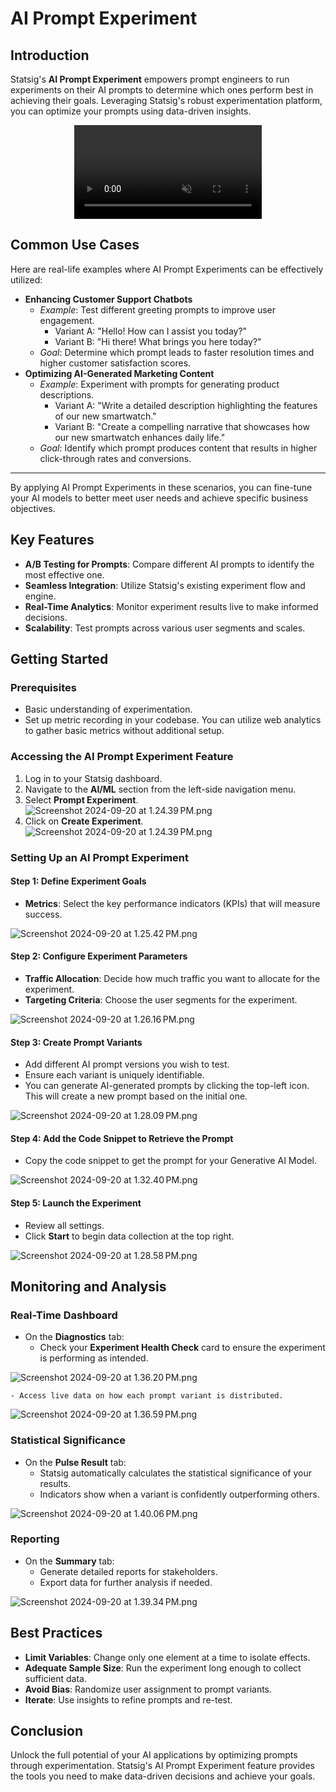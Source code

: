 # AI Prompt Experiment

## Introduction

Statsig's **AI Prompt Experiment** empowers prompt engineers to run experiments on their AI prompts to determine which ones perform best in achieving their goals. Leveraging Statsig's robust experimentation platform, you can optimize your prompts using data-driven insights.

<div align="center">
    <video controls autoplay loop muted style={{
        maxWidth: "100%",
        height: "auto",
    }}>
    <source src="/img/ai/tutorial.webm" type="video/webm" />
    Your browser does not support the video tag.
    </video>
</div>

## Common Use Cases

Here are real-life examples where AI Prompt Experiments can be effectively utilized:

- **Enhancing Customer Support Chatbots**
    - *Example*: Test different greeting prompts to improve user engagement.
        - Variant A: "Hello! How can I assist you today?"
        - Variant B: "Hi there! What brings you here today?"
    - *Goal*: Determine which prompt leads to faster resolution times and higher customer satisfaction scores.
- **Optimizing AI-Generated Marketing Content**
    - *Example*: Experiment with prompts for generating product descriptions.
        - Variant A: "Write a detailed description highlighting the features of our new smartwatch."
        - Variant B: "Create a compelling narrative that showcases how our new smartwatch enhances daily life."
    - *Goal*: Identify which prompt produces content that results in higher click-through rates and conversions.

---

By applying AI Prompt Experiments in these scenarios, you can fine-tune your AI models to better meet user needs and achieve specific business objectives.

## Key Features

- **A/B Testing for Prompts**: Compare different AI prompts to identify the most effective one.
- **Seamless Integration**: Utilize Statsig's existing experiment flow and engine.
- **Real-Time Analytics**: Monitor experiment results live to make informed decisions.
- **Scalability**: Test prompts across various user segments and scales.

## Getting Started

### Prerequisites

- Basic understanding of experimentation.
- Set up metric recording in your codebase. You can utilize web analytics to gather basic metrics without additional setup.

### Accessing the AI Prompt Experiment Feature

1. Log in to your Statsig dashboard.
2. Navigate to the **AI/ML** section from the left-side navigation menu.
3. Select **Prompt Experiment**.
![Screenshot 2024-09-20 at 1.24.39 PM.png](/img/ai/prompt-experiment-icon.png)
4. Click on **Create Experiment**.
![Screenshot 2024-09-20 at 1.24.39 PM.png](/img/ai/create-prompt-exp.png)

### Setting Up an AI Prompt Experiment

#### Step 1: Define Experiment Goals

- **Metrics**: Select the key performance indicators (KPIs) that will measure success.
    
![Screenshot 2024-09-20 at 1.25.42 PM.png](/img/ai/scorecard.png)

#### Step 2: Configure Experiment Parameters

- **Traffic Allocation**: Decide how much traffic you want to allocate for the experiment.
- **Targeting Criteria**: Choose the user segments for the experiment.
    
![Screenshot 2024-09-20 at 1.26.16 PM.png](/img/ai/allocation.png)

#### Step 3: Create Prompt Variants

- Add different AI prompt versions you wish to test.
- Ensure each variant is uniquely identifiable.
- You can generate AI-generated prompts by clicking the top-left icon. This will create a new prompt based on the initial one.
    
![Screenshot 2024-09-20 at 1.28.09 PM.png](/img/ai/prompt-variants.png)

#### Step 4: Add the Code Snippet to Retrieve the Prompt

- Copy the code snippet to get the prompt for your Generative AI Model.

![Screenshot 2024-09-20 at 1.32.40 PM.png](/img/ai/snippet.png)

#### Step 5: Launch the Experiment

- Review all settings.
- Click **Start** to begin data collection at the top right.
    
![Screenshot 2024-09-20 at 1.28.58 PM.png](/img/ai/start.png)

## Monitoring and Analysis

### Real-Time Dashboard

- On the **Diagnostics** tab:
    - Check your **Experiment Health Check** card to ensure the experiment is performing as intended.
        
![Screenshot 2024-09-20 at 1.36.20 PM.png](/img/ai/health.png)
        
    - Access live data on how each prompt variant is distributed.
        
![Screenshot 2024-09-20 at 1.36.59 PM.png](/img/ai/exposure.png)

### Statistical Significance

- On the **Pulse Result** tab:
    - Statsig automatically calculates the statistical significance of your results.
    - Indicators show when a variant is confidently outperforming others.
        
![Screenshot 2024-09-20 at 1.40.06 PM.png](/img/ai/pulse.png)

### Reporting

- On the **Summary** tab:
    - Generate detailed reports for stakeholders.
    - Export data for further analysis if needed.
        
![Screenshot 2024-09-20 at 1.39.34 PM.png](/img/ai/summary.png)

## Best Practices

- **Limit Variables**: Change only one element at a time to isolate effects.
- **Adequate Sample Size**: Run the experiment long enough to collect sufficient data.
- **Avoid Bias**: Randomize user assignment to prompt variants.
- **Iterate**: Use insights to refine prompts and re-test.

## Conclusion

Unlock the full potential of your AI applications by optimizing prompts through experimentation. Statsig's AI Prompt Experiment feature provides the tools you need to make data-driven decisions and achieve your goals.